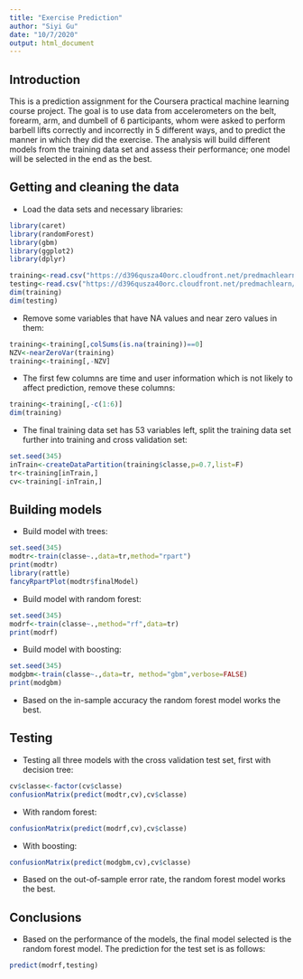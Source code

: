 ```yaml
---
title: "Exercise Prediction"
author: "Siyi Gu"
date: "10/7/2020"
output: html_document
---
```


## Introduction
This is a prediction assignment for the Coursera practical machine learning course project. The goal is to use data from accelerometers on the belt, forearm, arm, and dumbell of 6 participants,  whom were asked to perform barbell lifts correctly and incorrectly in 5 different ways, and to predict the manner in which they did the exercise. The analysis will build different models from the training data set and assess their performance; one model will be selected in the end as the best.

## Getting and cleaning the data
- Load the data sets and necessary libraries:
```r
library(caret)
library(randomForest)
library(gbm)
library(ggplot2)
library(dplyr)

training<-read.csv("https://d396qusza40orc.cloudfront.net/predmachlearn/pml-training.csv")
testing<-read.csv("https://d396qusza40orc.cloudfront.net/predmachlearn/pml-testing.csv")
dim(training)
dim(testing)
```
- Remove some variables that have NA values and near zero values in them:
```r
training<-training[,colSums(is.na(training))==0]
NZV<-nearZeroVar(training)
training<-training[,-NZV]
```
- The first few columns are time and user information which is not likely to affect prediction, remove these columns:
```r
training<-training[,-c(1:6)]
dim(training)
```
- The final training data set has 53 variables left, split the training data set further into training and cross validation set:
```r
set.seed(345)
inTrain<-createDataPartition(training$classe,p=0.7,list=F)
tr<-training[inTrain,]
cv<-training[-inTrain,]
```

## Building models
- Build model with trees:    
```r
set.seed(345)
modtr<-train(classe~.,data=tr,method="rpart")
print(modtr)
library(rattle)
fancyRpartPlot(modtr$finalModel)
```
  
- Build model with random forest:
```r
set.seed(345)
modrf<-train(classe~.,method="rf",data=tr)
print(modrf)
```
- Build model with boosting:
```r
set.seed(345)
modgbm<-train(classe~.,data=tr, method="gbm",verbose=FALSE)
print(modgbm)
```
- Based on the in-sample accuracy the random forest model works the best. 

## Testing
- Testing all three models with the cross validation test set, first with decision tree:
```r
cv$classe<-factor(cv$classe)
confusionMatrix(predict(modtr,cv),cv$classe)
```
- With random forest:
```r
confusionMatrix(predict(modrf,cv),cv$classe)
```
- With boosting:
```r
confusionMatrix(predict(modgbm,cv),cv$classe)
```
- Based on the out-of-sample error rate, the random forest model works the best. 

## Conclusions
- Based on the performance of the models, the final model selected is the random forest model. The prediction for the test set is as follows:
```r
predict(modrf,testing)
```

